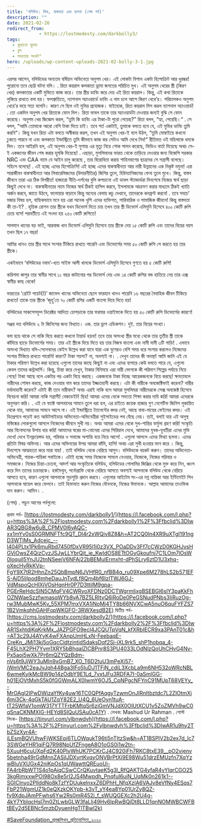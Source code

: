```yaml
---
title: 'বলিউড: মিথ, বাস্তবতা এবং ছলনা (শেষ পর্ব)'
description: ""
date: 2021-02-26
redirect_from: 
            - https://lostmodesty.com/darkbolly3/
tags: 
  - কুড়ানো মুক্তো
  - ব্লগ
  - সভ্যতার সংকট"
hero: /uploads/wp-content-uploads-2021-02-bolly-3-1.jpg
---
```

এরপর আসেন, বলিউডের অন্যতম বর্ষিয়ান অভিনেতা অনুপম খের। এই লোকটা বিশাল একটা হিপোক্রিট আর ধুরন্ধর! পুরোনো তবে ছোট্ট ঘটনা বলি। . রিতা কয়রাল কলকাতা ড্রামা জগতের পরিচিত মুখ। এই অনুপম খেরের স্ত্রী (কিরণ খের) কলকাতার একটি মুভিতে কাজ করে। তার স্ত্রীর ডাবিং করে দেয় এই রিতা কয়রাল। কিন্তু, এই কথা রিতাকে লুকিয়ে রাখতে বলা হয়। ফলশ্রুতিতে, ন্যাশনাল অ্যাওয়ার্ডে ডাবিং এ নাম চলে আসে কিরণ খেরে’র। পরিচালকও অনুপম খেরে’র ভয়ে সত্য বলেনি। কারণ সে ছিল ওই মুভির প্রযোজক। যাইহোক, রিতা কয়রাল মিস করল ন্যাশনাল অ্যাওয়ার্ড! . তো একদিন অনুপম খের রিতাকে ফোন দিল। রিতা ভাবল তাকে তার অ্যাওয়ার্ডটা দেওয়ার জন্যই বুঝি সে ফোন করেছে। অনুপম খের জিজ্ঞেস করল, “তুমি কি ডাবিং এর টাকা-টা পুরো পেয়েছ?” রিতা বলল, “হ্যা, পেয়েছি।“ . সে বলল, “আমি তোমাকে আরো বেশি টাকা দিতে চাই। তবে শর্ত একটাই, তুমাকে বলতে হবে যে, এই মুভির ডাবিং তুমি করনি“। কিন্তু যখন রিতা এটা বলতে অস্বীকার করল, তখন এই অনুপম খের-ই বলে উঠল, “তুমি মোম্বাইয়ে কখনো ঢুকতে পারবে না এবং কলকাতা ইন্ডাস্ট্রিতে তুমি কীভাবে কাজ কর সেটাও আমি দেখে নিব!“ রীতিমত ওই মহিলাকে ধমকে দিল। তবে আইরনি হল, এই অনুপম খের-ই সুশান্ত এর মৃত্যু নিয়ে শোক পালন করেছে, ভিডিও বার্তা দিয়েছে অথচ সে-ই একজনের জীবন শেষ করার হুমকি দিয়েছে! . এছাড়া, মুসলিমদের ভারত থেকে তাড়িয়ে দেওয়ার জন্য বিজেপি সরকার NRC এবং CAA নামে যে আইন চালু করেছে , তার বিরোধিতা করায় শাহিনবাগের ছাত্রদের সে সন্ত্রাসী বলেছে। সহিংস বলেছে! . এই হচ্ছে এদের হিপোক্রিসি! এই হচ্ছে এদের বাকস্বাধীনতা আর নারী উন্নয়নের এক নিকৃষ্ট নমুনা! এরা সারাজীবন বাকস্বাধীনতা আর লিবারেলিজমের (উদারনীতির) জিগির তুলে, হিউম্যানিজমের ফেনা তুলে মুখে। কিন্তু, বাস্তব জীবনে তারা এর ঠিক বিপরীত! হাজারো নীতি-দর্শনের বুলি কপচানো এই ডাবল স্ট্যান্ডার্ডরা দিনশেষে নিজের স্বার্থ ছাড়া কিছুই দেখে না। বাকস্বাধীনতার নামে নিজের স্বার্থ ঠিকই হাসিল করবে, ইসলামকে আক্রমণ করার মাধ্যমে ঠিকই খ্যাতি অর্জন করবে, জাতে উঠবে, ফলোয়ার বাড়াবে কিন্তু অন্যের বেলায় কচু দেখাবে, তাদেরকে কনফ্রন্ট করবে! . তবে সবচে’ মজার বিষয় হল, বাহ্যিকভাবে মনে হয় এরা অনেক খুশি এদের ব্যক্তিগত, পারিবারিক ও সামাজিক জীবনে! কিন্তু বাস্তবতা কী তা-ই? . হৃত্তিক রোশন তার স্ত্রীকে যখন ডিভোর্স দিতে চায় তখন তার স্ত্রী ডিভোর্স এলিমুনি হিসেবে ৪০০ কোটি রুপি চেয়ে বসে! পরবর্তীতে এই সওদা হয় ২৫০ কোটি রুপিতে!

সালমান খানের বড় ভাই, আরবাজ খান ডিভোর্স এলিমুনি হিসেবে তার স্ত্রীকে দেয় ১৫ কোটি রুপি এবং তাদের বিয়ের বয়স তখন ছিল ১৭ বছর!

আমির খানও তার স্ত্রীর সাথে সংসার টিকিয়ে রাখতে পারেনি এবং ডিভোর্সের সময় ৫০ কোটি রুপি পে করতে হয় তার স্ত্রীকে।

একইভাবে ‘বলিউডের নবাব’-খ্যত সাইফ আলী খানকে ডিভোর্স এলিমুনি হিসেবে গুণতে হয় ৫ কোটি রুপি!

করিশমা কাপুর তার স্বামীর সাথে ১১ বছর কাটানোর পর ডিভোর্স দেয় এবং ১৪ কোটি রুপির বন্ড হাতিয়ে নেয় তার এক্স স্বামীর কাছ থেকে!

ভারতের ‘গ্রেইট পয়েট(!)’ জাভেদ খানের অভিনেতা ছেলে ফারহান খানও পারেনি ১৬ বছরের বৈবাহিক জীবন টিকিয়ে রাখতে! তাকে তার স্ত্রীকে ‘জুহু’তে ৭০ কোটি রপির একটি বাংলো দিয়ে দিতে হয়!

বলিউডের সাকসেসফুল ডিরেক্টর আদিত্য চোপড়াকে তার ফরমার ওয়াইফকে দিতে হয় ৫০ কোটি রুপি ডিভোর্সের কারণে!

সঞ্জয় দত্ত বলিউডে ২ টা জিনিসের জন্য বিখ্যাত। এক. তার ড্রাগ এডিকশন। দুই. তার বিয়ের সংখ্যা।

বলা হয়ে থাকে সে নাকি বিয়ে করতে কখনো টায়ার্ড হয়না! তবে তার অসংখ্য স্ত্রীর মধ্যে থেকে তার তৃতীয় স্ত্রী তাকে কাঁদিয়ে ছাড়ে ডিভোর্সের সময়। তার এই স্ত্রীকে দিয়ে দিতে হয় তার নিজস্ব বাংলো এবং দামী দামী ৩টি গাড়ি! . এভাবে অসংখ্য বিখ্যাত বলি-সেলেবদের কেইস উল্লেখ করা যাবে যারা এক যুগেরও বেশি সময় ধরে সংসার করলেও নিজেদের সংসার টিকিয়ে রাখতে পারেনি! কারণ? টাকা পয়সা? না, অবশ্যই না। . দেখুন তাদের কী অবস্থা! আমি জানি এই যে টাকার পরিমাণ উল্লেখ করা হয়েছে এগুলো তাদের কাছে কিছুই না এবং এদের ব্যপারে কেউ বলতে পারে যে, এগুলো কেবল তাদের কন্ট্রভার্সি। কিন্তু, চিন্তা করে দেখুন, টাকার বিনিময়ে এরা নারী ভোগকে কী পরিমাণ শিল্পের পর্যায়ে নিয়ে গেছে! টাকা আছে বলে একটার পর একটা বিয়ে করছে। একজনকে টাকা দিচ্ছে আরেকজনকে বিয়ে করছে! ক্ষমতাবলে নারীদের শোষন করছে, কাজ দেওয়ার নাম করে তাদের ইজ্জতহানী করছে। এটা কী নারীকে অবজেক্টিফাই করেনা? নারীর মর্যাদাহানী করেনা? এটাই কী তবে নারীবাদ? অথচ এরাই নাকি বলে আমরা মুসলিমরা নারীদেরকে সেক্স অবজেক্ট হিসেবে বিবেচনা করি! আমরা নাকি সন্ত্রাসী! বেকডেইট! ছিহ! আমরা এদের থেকে সভ্যতা শিক্ষা করার দাবি করি! আমরা এদেরকে অনুসরণ করি। . এই যে ফ্যাক্ট আপনাদের সামনে তুলে ধরা হল, এর চাইতে কয়েক হাজার গুণ নেগেটিভ জিনিস লুকায়িত থেকে যায়, আমাদের সামনে আসে না। এই ইন্ডাস্ট্রিতে ট্যালেন্টের কদর নেই, আছে বাবা-মায়ের ফেইমের কদর। এই ডিপ্রেশনে পড়েই কত আউটসাইডার অভিনেতা-অভিনেত্রীরা সুইসাইডের পথ বেঁছে নেয়। তাই, বলাই যায় এই অসুস্থ মস্তিষ্কের লোকগুলো আসলে নিজেদের জীবনে সুখী নয়। অথচ আমরা এদের থেকে সুখ-শান্তির ফর্মুলা গ্রহণ করি! সংস্কৃতি আর বিনোদনের উপায় ধার করি! আমাদের ঘরের মা-বোনেরা এদের সিরিয়াল দেখে, আমাদের যুবক-যুবতীরা এদের মুভি দেখে! দেখে ইনফ্লয়েন্সড হয়, পরিবার ও সমাজে অশান্তি বয়ে নিয়ে আসে! . এগুলো আসলে এদের মিথ্যা ছলনা। এদের প্রতিটা বিষয় অভিনয়। আর এদের অভিনয়ের উপর আমরা কাঁদি, হাসি! অথচ এরা সুখী হওয়ার ভান করে । কিন্তু, দিনশেষে আত্মহত্যা করে মারা যায়! . তাই বলিউড থেকে বেরিয়ে আসুন। বলিউডকে বয়কট করুন। তাদের অভিনেতা-অভিনেত্রী, গায়ক-গায়িকা সবাইকে। এটাই হচ্ছে সময় নিজেকে সামলে নেওয়ার, নিজেকে, নিজের পরিবার ও সমাজকে। নিজের চিন্তা-চেতনা, আদর্শ আর সংস্কৃতিকে বলিউড, হলিউডের গোলামির জিঞ্জির থেকে মুক্ত করে নিন, ধ্বংস করে দিন তাদের চক্রান্তকে। হস্তমৈথুন, পর্নোগ্রাফি থেকে বেরিয়ে আসতে অবশ্যই আপনাকে বলিউড থেকে বেরিয়ে আসতে হবে, কারণ এগুলো আপনাকে সুড়সুড়ি প্রদান করবে। এগুলোর আইটেম সং-এর নগ্ন নায়িকা আর ইন্টিমেইট সিন আপনাকে ঘায়েল করে ফেলবে। তাই হিফাযাত করুন নিজের যৌবনকে, নিজের ঈমানকে। আল্লাহ আমাদের তাওফিক দান করুন। আমিন। .

(শেষ) . পড়ুন আগের পর্বগুলো:

প্রথম পর্ব- [https://lostmodesty.com/darkbolly1/](https://l.facebook.com/l.php?u=https%3A%2F%2Flostmodesty.com%2Fdarkbolly1%2F%3Ffbclid%3DIwAR3QBG8w6uB_CPMV0l6yAQC-xx1mYv0sS0GRMNFTfc9QT_DI4r2xWQiv8Z8&h=AT2CQ0ln4XR9uXTgI191ngD3WTIMs_Adcejc_--l404PLtx1Pk6muRbd7450fDxVR95l1i0z3VX_POaDDv3Ff7cCWzD0KGHJvsHGVjOwsZ4QizCvzJSJwLLYbrQit_ie_KwIdOS8ETtOGyGkoufnj7C1LOm7lOsW0loquil5YnJU2tnNSeejV6NFAj22bBEMulErmxht-dPhSLry6ztD1U3xhq-oXecHvRkKVp-FgY9X7tR2HhnZn25QbBmpN6JVHfR0_nfBB4q_ru09Xpe6M278hLS2b571EFS-AjD5lilpod8mheDauJnTydLf8Qm4bf6IzITWJ6GJ-VdMspoQcHIXjVOsHqnHr0P7D3ttilM9gpa-PGErReHdcSIN5CMqFV4CWRyoXFDNz0DCTWgrmljxgBSEBGI6slY3paKkFhOZNWaeSzzfwmasqWYb8yA7BZ5LRItvQ6iRoDe0PeGSNudPNbs3IiRuzOg-rw3MubMwK5Kv_55XPM7mxVXA1iNoMj4TY8b66NVXCwA5nuO6quFYFZS71B2VmkqhhGAHFopWKGFO-3RWXesdB2E) দ্বিতীয় পর্ব- [https://cms.lostmodesty.com/darkbolly2/](https://l.facebook.com/l.php?u=https%3A%2F%2Flostmodesty.com%2Fdarkbolly2%2F%3Ffbclid%3DIwAR1SxhtdjKqKrkMx_JAZPGFO9ecI4JCQUTpVqN_kfXRbIECR9xa3PAnT01c&h=AT3c29J4AYyK4wFXAnpUmHLxN-FeebaqE-CreKn_JMj13kj5oGqcCidtzintidSdaksDqf2Sj-jXL9rk5_shP1hobqa_4-F45LhX2PH7Yvm1XRY5bBhqalZICBPnr8S3PU4033LOdNlzQoUhCHvG4Nv-Px5aoi5wXk7Pr6mQZYQzBdm-nVs6t9JjWY3uMIn9xGmB7_XO_T6D2tuU3mPeXi57-iWmVMC2eaJvJqh44Bga3IFo5IuDJ1TFjN_cdiL3XcbLa9m6NH532oWRcNBL6wmeKyikMcBW9p14zOdbY9E1Ld_7vxtJFu3RDFA7I-0aSmlGG-h01EjOVtMxhS5k0fGGWmALX0IwmY6OJ5_CpNPgcNFYnC91MUpT68VEYy_-MrOAgI2IPwDWjzaYfKy4uw16TC0QPfAqgyTzwmOnJIRnItbztdc7L2ZlOtmXj6mi3Ck-4qGkTAU1ZqY82E2_U4Q_6UeOyn1tuA-tT25WfaV1omW317YTTFrbKMtqSr6ziGmVNJdX0OIUtXCU1v5ZoZMVh9wC0qSnaCKNMXIG-HEYd8SIQuUSAu0cA1Y) . লেখক: Mashud Ur Rahman . পোস্ট লিংক- [https://tinyurl.com/ylbnwdvh](https://l.facebook.com/l.php?u=https%3A%2F%2Ftinyurl.com%2Fylbnwdvh%3Ffbclid%3DIwAR1u9hy2TbZSzXyr4A-iLEsmBQVUhwFjWKSEpi6TLOWqukT96ti5nTItzSw&h=AT1BSPlV2b2ex7d_lc73SWGeYHR1qiFQ7R98NpUfZFngeA8O1oGS0i1w2tn-5XuuH6cuUXpFd2K40PlyWhUK7PCKrCJ4C920iFh7RKC8txE39__pO2vjenv5betnha49rGdMnnZASjlJDXyrtKvqyONVBrPtXi9E98Wu51drzEMUzfn7XqYzwBIuVXUGx42niKpOs1qUWawttQREuoUi-FA4rbRbWT1S4o1pAiqCSwCCrQKuvtaeK5g3l_RfQAKTG4yfaR4vYIqrCGO253kgRimxxwPOI98Ox8e5rI2JS4Mwpdh_PnqfuI6uiN_UqMk0n261k1--SGIClnyo2PllddNo8kTzfYDUukelnxxZ6DPhH_NfqXzlA6VAJv8eVfNy4ESqs7FbP21WgmUZ1k0eQXzkOKYpb-k3vT_yY4ea8Yp01UrZy8QZ-fy9XdpJAmPFwhs6Yw2Rs0mR452j_f_sWUQGEXc2h2U4g-4kY7YbIqcHsI7m0ZtLwbGLW3faLIj49Hv6IpRwBQjDt8LLD1qnNOMWBCWFBtBEy2d5EBNc5mzbDyuenHgTlTBwl2k)

[#SaveFoundation_প্রবন্ধলিখন_প্রতিযোগিতা_২০২০](https://business.facebook.com/hashtag/savefoundation_%E0%A6%AA%E0%A7%8D%E0%A6%B0%E0%A6%AC%E0%A6%A8%E0%A7%8D%E0%A6%A7%E0%A6%B2%E0%A6%BF%E0%A6%96%E0%A6%A8_%E0%A6%AA%E0%A7%8D%E0%A6%B0%E0%A6%A4%E0%A6%BF%E0%A6%AF%E0%A7%8B%E0%A6%97%E0%A6%BF%E0%A6%A4%E0%A6%BE_%E0%A7%A8%E0%A7%A6%E0%A7%A8%E0%A7%A6?source=feed_text&epa=HASHTAG&__xts__%5B0%5D=68.ARAi96uZ_hAdX-qojiPy0g8AERmxfmdX0a5yhGgvlv7H9-krMsRF0IMA5klMka_j5pLiml6yY-FxX0eEy0QtYfHHPTtIAoc0EsvhVL-55KbzA4QvPCoHoIk4iu-DMaE2jULiaP-suZhG-C31Zv5-UvfPjn4wRLY_k8XGF3VNvL2yHyXDjj8cOAbFAcivE8Ov0gbgrC7CTmhcsBudRQ2rGa6RF5qgHEoCKjVg_9-iWdWGaq0f7QTUzTf6IUvJyTSTp1Y4YQSI5nr7EpNcg_AxiTwD2opwbY0h0Q&__tn__=%2ANK-R)
